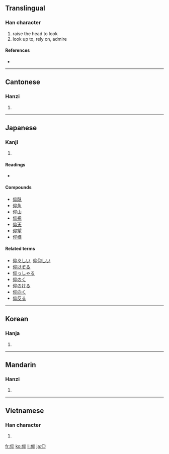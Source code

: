 ==Translingual==

===Han character===
{{Han char|rn=9|rad=人|as=04|sn=6|four=2722<sub>0</sub>|canj=人竹女中 (OHVL)}}

# raise the head to look
# look up to, rely on, admire

====References====
* {{Han ref|kx=0094.080|dkj=00400|dj=0199.140|hdz=10125.030|uh=4EF0|ud=20208|bh=A5F5|bd=42485}}

----

==Cantonese==

===Hanzi===
{{yue-hanzi|jyut=|y=yeung5}}

# {{defn|Cantonese}}

----

==Japanese==

===Kanji===
{{ja-kanji|grade=c|rs=人04}}

# {{defn|Japanese}}

====Readings====
* {{ja-readings|on=[[ぎょう]] ([[gyō]]), [[こう]] ([[kō]])|kun=[[あおぐ]] ([[仰ぐ]], [[aogu]]), [[おおせ]] ([[仰せ]], [[oose]]), [[あおる]] ([[aoru]])}}

====Compounds====
* [[仰臥]]
* [[仰角]]
* [[仰山]]
* [[仰視]]
* [[仰天]]
* [[仰望]]
* [[仰様]]

====Related terms====
* [[仰々しい]],  [[仰仰しい]]
* [[仰けぞる]]
* [[仰っしゃる]]
* [[仰のく]]
* [[仰のける]]
* [[仰向く]]
* [[仰反る]]

----

==Korean==

===Hanja===
{{ko-hanja|hangeul=앙|rv=ang|mr=ang}}

# {{defn|Korean}}

----

==Mandarin==

===Hanzi===
{{cmn-hanzi|pin=[[yǎng]] ([[yang3]])|wg=yang<sup>3</sup>}}

# {{defn|Mandarin}}

----

==Vietnamese==

===Han character===
{{vi-hantu|ngưỡng}}

# {{defn|Vietnamese}}

[[fr:仰]]
[[ko:仰]]
[[li:仰]]
[[ja:仰]]